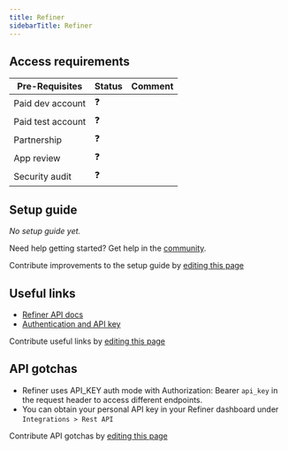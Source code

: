 ```yaml
---
title: Refiner
sidebarTitle: Refiner
---
```



<Overview />
<PreBuiltTooling />
<PreBuiltUseCases />

## Access requirements
| Pre-Requisites | Status | Comment|
| - | - | - |
| Paid dev account | ❓ |  |
| Paid test account | ❓ |  |
| Partnership | ❓ | |
| App review | ❓ |  |
| Security audit | ❓ | |


## Setup guide

_No setup guide yet._

<Tip>Need help getting started? Get help in the [community](https://nango.dev/slack).</Tip>

<Note>Contribute improvements to the setup guide by [editing this page](https://github.com/nangohq/nango/tree/master/docs/integrations/all/refiner.mdx)</Note>


## Useful links

-   [Refiner API docs](https://refiner.io/docs/api/)
-   [Authentication and API key](https://refiner.io/docs/api/#authentication)

<Note>Contribute useful links by [editing this page](https://github.com/nangohq/nango/tree/master/docs/integrations/all/refiner.mdx)</Note>

## API gotchas

- Refiner uses API_KEY auth mode with Authorization: Bearer `api_key` in the request header to access different endpoints.
- You can obtain your personal API key in your Refiner dashboard under `Integrations > Rest API`

<Note>Contribute API gotchas by [editing this page](https://github.com/nangohq/nango/tree/master/docs/integrations/all/refiner.mdx)</Note>